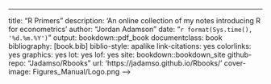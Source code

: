 ---
title: "R Primers"
description: 'An online collection of my notes introducing R for econometrics'
author: "Jordan Adamson"
date: "`r format(Sys.time(), '%d.%m.%Y')`"
output: bookdown::pdf_book
documentclass: book
bibliography: [book.bib]
biblio-style: apalike
link-citations: yes
colorlinks: yes
graphics: yes
lot: yes
lof: yes
site: bookdown::bookdown_site
github-repo: "Jadamso/Rbooks"
url: 'https\://jadamso.github.io/Rbooks/'
cover-image: Figures_Manual/Logo.png
-->


<!--
## To Create Book
Rscript -e "bookdown::render_book('index.Rmd', 'bookdown::gitbook')"

## To Upload Book Online
git add . 
git commit -m ''

## See also https://github.com/Jadamso/Rbooks
-->



